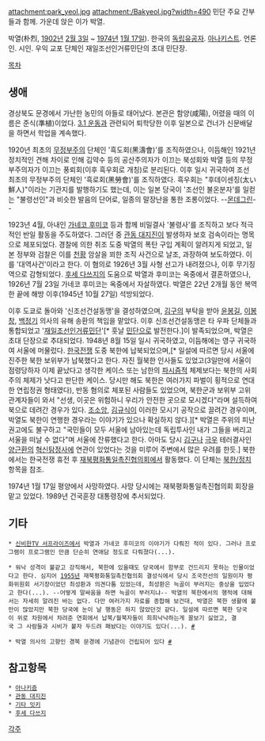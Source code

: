 attachment:park_yeol.jpg
attachment:/Bakyeol.jpg?width=490
민단 주요 간부들과 함께. 가운데 앉은 이가 박열.

박열(朴烈, [[1902년]] [[2월 3일]] ~ [[1974년]] [[1월 17일]]). 한국의 [[독립유공자]]. [[아나키스트]]. 언론인. 시인. 우익 교포 단체인 재일조선인거류민단의 초대 민단장. 

[[목차]]
== 생애 ==
경상북도 문경에서 가난한 농민의 아들로 태어났다. 본관은 함양(咸陽), 어렸을 때의 이름은 준식(準植)이었다. [[3.1 운동]]과 관련되어 퇴학당한 이후 일본으로 건너가 신문배달을 하면서 학업을 계속했다.

1920년 최초의 [[무정부주의]] 단체인 '흑도회(黑濤會)'를 조직하였으나, 이듬해인 1921년 정치적인 견해 차이로 인해 김약수 등의 공산주의자가 이끄는 북성회와 박열 등의 무정부주의자가 이끄는 풍뢰회(이후 흑우회로 개칭)로 분리된다. 이후 일시 귀국하여 조선 최초의 무정부주의 단체인 '흑로회(黑勞會)'를 조직하였다. 흑우회는 "후데이센징(太い鮮人)"이라는 기관지를 발행하기도 했는데, 이는 일본 당국이 '조선인 불온분자'를 일컫는 "불령선인"과 비슷한 발음의 단어로, 일종의 말장난을 통한 조롱이었다. --[[몬데그린]]--

1923년 4월, 아내인 [[가네코 후미코]] 등과 함께 비밀결사 '불령사'를 조직하고 보다 적극적인 반일 활동을 주도하였다. 그러던 중 [[관동 대지진]]이 발생하자 보호 검속이라는 명목으로 체포되었다. 경찰에 의한 취조 도중 박열의 폭탄 구입 계획이 알려지게 되었고, 일본 정부와 검찰은 이를 [[천황]] 암살을 꾀한 조직 사건으로 날조, 과장하여 보도하였다. 이를 '대역사건'이라고 한다. 이 혐의로 1926년 3월 사형 선고가 내려졌으나, 이후 무기징역으로 감형되었다. [[후세 다쓰지]]의 도움으로 박열과 후미코는 옥중에서 결혼하였으나, 1926년 7월 23일 가네코 후미코는 옥중에서 자살하였다. 박열은 22년 2개월 동안 복역한 끝에 해방 이후(1945년 10월 27일) 석방되었다.

이후 도쿄로 돌아와 '신조선건설동맹'을 결성하였으며, [[김구]]의 부탁을 받아 [[윤봉길]], [[이봉창]], [[백정기]] 의사의 유해 송환의 책임을 맡았다. 이후 신조선건설동맹은 타 우파 단체들과 통합되었고 '[[재일조선인거류민단]]'[* 훗날 [[민단]]으로 발전한다.]이 발족되었으며, 박열은 초대 단장으로 추대되었다. 1948년 8월 15일 일시 귀국하였고, 이듬해에는 영구 귀국하여 서울에 머물렀다. [[한국전쟁]] 도중 북한에 납북되었으며,[* 일설에 따르면 당시 서울에 진주한 북한 보위부가 납북했다고 한다. 자진 월북한 인사들도 있었고(3일만에 서울이 점령당하자 이제 끝났다고 생각한 케이스 또는 남한의 [[파시즘]]적 체제보다는 북한의 사회주의 체제가 낫다고 판단한 케이스. 당시만 해도 북한은 여러가지 파벌이 횡적으로 연대한 연립정권 형태였다), 반동 혐의로 체포된 사람들도 있었으며, 북한군과 보위부 고위 관계자들이 와서 "선생, 이곳은 위험하니 우리가 안전한 곳으로 모시겠다"라며 설득하여 북으로 데려간 경우가 있다. [[조소앙]], [[김규식]]이 이러한 모시기 공작으로 끌려간 경우이며, 박열도 북한이 연행한 경우라는 이야기가 있으나 확실하지 않다.][* 박열은 주위의 피난 권고에도 불구하고 "국민들이 모두 서울에 남아있는데 독립투사인 내가 그들을 버리고 서울을 떠날 수 없다"며 서울에 잔류했다고 한다. 아마도 당시 [[김구]]나 [[극우]] 테러결사인 [[양근환]]의 [[혁신탐정사]]에 연관이 있었다는 것을 미루어 주변에서 많은 우려를 한듯.] 북한에서는 한국전쟁 휴전 후 [[재북평화통일촉진협의회]]에서 활동했다. 이 단체는 [[북한/정치]] 항목을 참조. 

1974년 1월 17일 평양에서 사망하였다. 사망 당시에는 재북평화통일촉진협의회 회장을 맡고 있었다. 1989년 건국훈장 대통령장에 추서되었다.

== 기타 ==
 * [[신비한TV 서프라이즈]]에서 박열과 가네코 후미코의 이야기가 다뤄진 적이 있다. 그러나 프로그램이 프로그램인 만큼 단순히 연애담 정도로 다뤄졌다(...).

 * 워낙 성격이 불같고 강직해서, 북한에 있을때도 당국에서 함부로 건드리지 못하는 인물이었다고 한다. 심지어 [[1955년]] 재북평화통일촉진협의회 결성식에서 당시 조국전선의 일원이자 평화위원회 서기장이었던 최성환과 의견다툼 있었는데, 최성환은 늑골이 부러지는 중상을 입었다고 한다(...). --어떻게 말싸움을 하면 늑골이 부러지냐-- 박열의 북한에서의 행적에 대해서는 자세히 알려진 바는 없다. 다만 여러가지 자료를 종합해 보건대, 박열은 북한 생활에 불만이 많았지만 북한 당국에 눈이 날 행동은 하지 않았던것 같다. 일설에 따르면 북한 당국이 위로 차원에서 차려준 연회에서 납북/월북자들이 희희낙낙하는게 꼴보기 싫었고, 결국 그 사람들과 시비가 붙자 두드려 패놨다는 이야기도 있다(...). [http://newslibrary.naver.com/viewer/index.nhn?articleId=1962042100209203006&editNo=2&printCount=1&publishDate=1962-04-21&officeId=00020&pageNo=3&printNo=12433&publishType=00020 #] 

 * 박열 의사의 고향인 경북 문경에 기념관이 건립되어 있다 [http://www.parkyeol.com/ #]

== 참고항목 ==
 * [[아나키즘]]
 * [[관동 대지진]]
 * [[기타 잇키]] 
 * [[후세 다쓰지]]
[[각주]]
